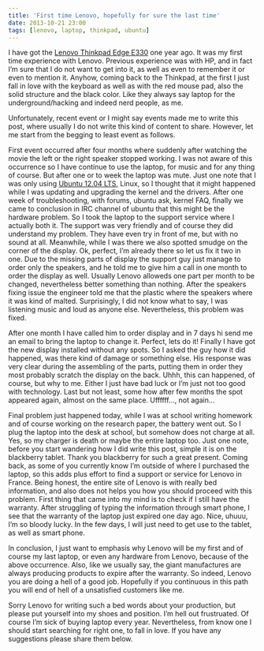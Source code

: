 ```yaml
---
title: 'First time Lenovo, hopefully for sure the last time'
date: 2013-10-21 23:00
tags: [lenovo, laptop, thinkpad, ubuntu]
---
```


I have got the [Lenovo Thinkpad Edge
E330](https://shop.lenovo.com/gb/en/laptops/thinkpad/edge-series/e330/)
one year ago. It was my first time experience with Lenovo. Previous
experience was with HP, and in fact I’m sure that I do not want to get
into it, as well as even to remember it or even to mention it. Anyhow,
coming back to the Thinkpad, at the first I just fall in love with the
keyboard as well as with the red mouse pad, also the solid structure and
the black color. Like they always say laptop for the underground/hacking
and indeed nerd people, as me.

Unfortunately, recent event or I might say events made me to write this
post, where usually I do not write this kind of content to share.
However, let me start from the begging to least event as follows.

First event occurred after four months where suddenly after watching the
movie the left or the right speaker stopped working. I was not aware of
this occurrence so I have continue to use the laptop, for music and for
any thing of course. But after one or to week the laptop was mute. Just
one note that I was only using [Ubuntu 12.04
LTS](https://releases.ubuntu.com/precise/), Linux, so I thought that it
might happened while I was updating and upgrading the kernel and the
drivers. After one week of troubleshooting, with forums, ubuntu ask,
kernel FAQ, finally we came to conclusion in IRC channel of ubuntu that
this might be the hardware problem. So I took the laptop to the support
service where I actually both it. The support was very friendly and of
course they did understand my problem. They have even try in front of
me, but with no sound at all. Meanwhile, while I was there we also
spotted smudge on the corner of the display. Ok, perfect, I’m already
there so let us fix it two in one. Due to the missing parts of display
the support guy just manage to order only the speakers, and he told me
to give him a call in one month to order the display as well. Usually
Lenovo alloweds one part per month to be changed, nevertheless better
something than nothing. After the speakers fixing issue the engineer
told me that the plastic where the speakers where it was kind of malted.
Surprisingly, I did not know what to say, I was listening music and loud
as anyone else. Nevertheless, this problem was fixed.

After one month I have called him to order display and in 7 days hi send
me an email to bring the laptop to change it. Perfect, lets do it!
Finally I have got the new display installed without any spots. So I
asked the guy how it did happened, was there kind of damage or something
else. His response was very clear during the assembling of the parts,
putting them in order they most probably scratch the display on the
back. Uhhh, this can happened, of course, but why to me. Either I just
have bad luck or I’m just not too good with technology. Last but not
least, some how after few months the spot appeared again, almost on the
same place. Uffffff…, not again…

Final problem just happened today, while I was at school writing
homework and of course working on the research paper, the battery went
out. So I plug the laptop into the desk at school, but somehow does not
charge at all. Yes, so my charger is death or maybe the entire laptop
too. Just one note, before you start wandering how I did write this
post, simple it is on the blackberry tablet. Thank you blackberry for
such a great present. Coming back, as some of you currently know I’m
outside of where I purchased the laptop, so this adds plus effort to
find a support or service for Lenovo in France. Being honest, the entire
site of Lenovo is with really bed information, and also does not helps
you how you should proceed with this problem. First thing that came into
my mind is to check if I still have the warranty. After struggling of
typing the information through smart phone, I see that the warranty of
the laptop just expired one day ago. Nice, uhuuu, I’m so bloody lucky.
In the few days, I will just need to get use to the tablet, as well as
smart phone.

In conclusion, I just want to emphasis why Lenovo will be my first and
of course my last laptop, or even any hardware from Lenovo, because of
the above occurrence. Also, like we usually say, the giant manufactures
are always producing products to expire after the warranty. So indeed,
Lenovo you are doing a hell of a good job. Hopefully if you continuous
in this path you will end of hell of a unsatisfied customers like me.

Sorry Lenovo for writing such a bed words about your production, but
please put yourself into my shoes and position. I’m hell out
frustruated. Of course I’m sick of buying laptop every year.
Nevertheless, from know one I should start searching for right one, to
fall in love. If you have any suggestions please share them below.

